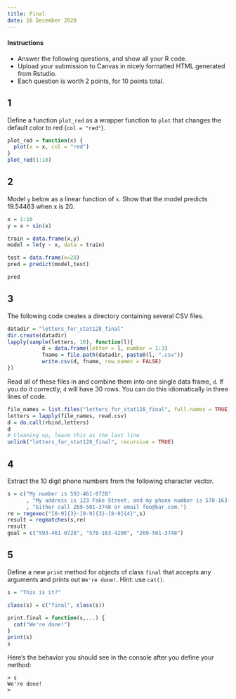 ```yaml
---
title: Final
date: 16 December 2020
---
```


#### Instructions

- Answer the following questions, and show all your R code.
- Upload your submission to Canvas in nicely formatted HTML generated from Rstudio.
- Each question is worth 2 points, for 10 points total.


## 1

Define a function `plot_red` as a wrapper function to `plot` that changes the default color to red (`col = "red"`).

```r
plot_red = function(x) {
  plot(x = x, col = "red")
}
plot_red(1:10)
```


## 2

Model `y` below as a linear function of `x`.
Show that the model predicts 19.54463 when x is 20.

```r
x = 1:10
y = x + sin(x)

train = data.frame(x,y)
model = lm(y ~ x, data = train)

test = data.frame(x=20)
pred = predict(model,test)

pred
```


## 3

The following code creates a directory containing several CSV files.

```r
datadir = "letters_for_stat128_final"
dir.create(datadir)
lapply(sample(letters, 10), function(l){
           d = data.frame(letter = l, number = 1:3)
           fname = file.path(datadir, paste0(l, ".csv"))
           write.csv(d, fname, row.names = FALSE)
})
```

Read all of these files in and combine them into one single data frame, `d`.
If you do it correctly, `d` will have 30 rows.
You can do this idiomatically in three lines of code.

```r
file_names = list.files("letters_for_stat128_final", full.names = TRUE)
letters = lapply(file_names, read.csv)
d = do.call(rbind,letters)
d
# Cleaning up, leave this as the last line
unlink("letters_for_stat128_final", recursive = TRUE)
```


## 4

Extract the 10 digit phone numbers from the following character vector.

```r
s = c("My number is 593-461-0728"
      , "My address is 123 Fake Street, and my phone number is 578-163-4290, thanks."
      , "Either call 269-501-3748 or email foo@bar.com.")
re = regexec("[0-9]{3}-[0-9]{3}-[0-9]{4}",s)
result = regmatches(s,re)
result
goal = c("593-461-0728", "578-163-4290", "269-501-3748")
```


## 5

Define a new `print` method for objects of class `final` that accepts any arguments and prints out `We're done!`.
Hint: use `cat()`.

```r
s = "This is it?"

class(s) = c("final", class(s))

print.final = function(s,...) {
  cat("We're done!")
}
print(s)
s
```

Here's the behavior you should see in the console after you define your method:

```
> s
We're done!
>
```
